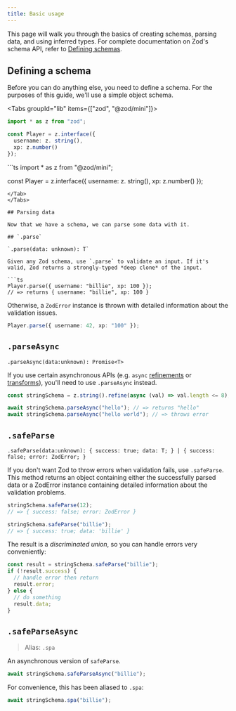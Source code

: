 ```yaml
---
title: Basic usage
---
```


This page will walk you through the basics of creating schemas, parsing data, and using inferred types. For complete documentation on Zod's schema API, refer to [Defining schemas](/api).

## Defining a schema

Before you can do anything else, you need to define a schema. For the purposes of this guide, we'll use a simple object schema.

<Tabs groupId="lib" items={["zod", "@zod/mini"]}>
<Tab value="zod">
```ts
import * as z from "zod";

const Player = z.interface({ 
  username: z. string(),
  xp: z.number()
});
```
</Tab>
<Tab value="@zod/mini">
```ts
import * as z from "@zod/mini";

const Player = z.interface({ 
  username: z. string(),
  xp: z.number()
});
```
</Tab>
</Tabs>

## Parsing data

Now that we have a schema, we can parse some data with it. 

## `.parse`

`.parse(data: unknown): T`

Given any Zod schema, use `.parse` to validate an input. If it's valid, Zod returns a strongly-typed *deep clone* of the input. 

```ts
Player.parse({ username: "billie", xp: 100 }); 
// => returns { username: "billie", xp: 100 }
```

Otherwise, a `ZodError` instance is thrown with detailed information about the validation issues.

```ts
Player.parse({ username: 42, xp: "100" });

```

## `.parseAsync`

`.parseAsync(data:unknown): Promise<T>`

If you use certain asynchronous APIs (e.g. `async` [refinements](#refine) or [transforms](#transform)), you'll need to use `.parseAsync` instead. 

```ts
const stringSchema = z.string().refine(async (val) => val.length <= 8);

await stringSchema.parseAsync("hello"); // => returns "hello"
await stringSchema.parseAsync("hello world"); // => throws error
```

## `.safeParse`

`.safeParse(data:unknown): { success: true; data: T; } | { success: false; error: ZodError; }`

If you don't want Zod to throw errors when validation fails, use `.safeParse`. This method returns an object containing either the successfully parsed data or a ZodError instance containing detailed information about the validation problems.

```ts
stringSchema.safeParse(12);
// => { success: false; error: ZodError }

stringSchema.safeParse("billie");
// => { success: true; data: 'billie' }
```

The result is a _discriminated union_, so you can handle errors very conveniently:

```ts
const result = stringSchema.safeParse("billie");
if (!result.success) {
  // handle error then return
  result.error;
} else {
  // do something
  result.data;
}
```

## `.safeParseAsync`

> Alias: `.spa`

An asynchronous version of `safeParse`.

```ts
await stringSchema.safeParseAsync("billie");
```

For convenience, this has been aliased to `.spa`:

```ts
await stringSchema.spa("billie");
```

